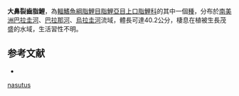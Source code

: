 {{Speciesbox
| status = NE
| status_system = IUCN3.1
| genus = Schizodon
| species = nasutus
| authority = [[Kner|Kner]], 1858
| synonyms = 
}}
'''大鼻裂齒脂鯉'''，為[[輻鰭魚綱|輻鰭魚綱]][[脂鯉目|脂鯉目]][[脂鯉亞目|脂鯉亞目]][[上口脂鯉科|上口脂鯉科]]的其中一個[[種|種]]，分布於[[南美洲|南美洲]][[巴拉圭河|巴拉圭河]]、[[巴拉那河|巴拉那河]]、[[烏拉圭河|烏拉圭河]]流域，體長可達40.2公分，棲息在植被生長茂盛的水域，生活習性不明。

==参考文献==
{{refbegin}}
*{{FishBase_species|genus=Schizodon|species=nasutus|year=2013|month=9}}
{{refend}}
{{Taxonbar|from=Q5533302}}

[[Category:裂齒脂鯉屬|nasutus]]


{{魚類小作品}}